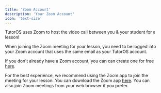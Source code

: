 ```yaml
---
title: 'Zoom Account'
description: 'Your Zoom Account'
icon: 'text-size'
---
```


TutorOS uses Zoom to host the video call between you & your student for a lesson!

When joining the Zoom meeting for your lesson, you need to be logged into your Zoom account that uses the same email as your TutorOS account.

If you don't already have a Zoom account, you can can create one for free <a href="https://zoom.us/signup" target="_blank">here</a>.

For the best experience, we recommend using the Zoom app to join the meeting for your lesson. You can download the Zoom app <a href="https://zoom.us/download" target="_blank">here</a>. You can also join Zoom meetings from your web browser if you prefer.